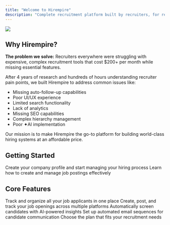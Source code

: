 ```yaml
---
title: "Welcome to Hirempire"
description: "Complete recruitment platform built by recruiters, for recruiters"
---
```


<Frame>
<img
  src="/images/hirempire-intro.png"
/></Frame>

## Why Hirempire?

**The problem we solve:** Recruiters everywhere were struggling with expensive, complex recruitment tools that cost $200+ per month while missing essential features.

After 4 years of research and hundreds of hours understanding recruiter pain points, we built Hirempire to address common issues like:
- Missing auto-follow-up capabilities  
- Poor UI/UX experience
- Limited search functionality
- Lack of analytics
- Missing SEO capabilities
- Complex hierarchy management
- Poor ✦AI implementation

Our mission is to make Hirempire the go-to platform for building world-class hiring systems at an affordable price.

## Getting Started

<CardGroup cols={2}>
  <Card title="Set Up Your Company" icon="building" href="/companies">
    Create your company profile and start managing your hiring process
  </Card>
  <Card title="Post Your First Job" icon="briefcase" href="/jobs">
    Learn how to create and manage job postings effectively
  </Card>
</CardGroup>

## Core Features

<CardGroup cols={2}>
  <Card title="Manage Candidates" icon="users" href="/candidates">
    Track and organize all your job applicants in one place
  </Card>
  <Card title="Manage Jobs" icon="briefcase" href="/jobs">
    Create, post, and track your job openings across multiple platforms
  </Card>
  <Card title="✦Hirempire AI" icon="sparkles" href="/hirempire-ai">
    Automatically screen candidates with AI-powered insights
  </Card>
  <Card title="Auto Follow-ups" icon="envelope" href="/automated-follow-ups">
    Set up automated email sequences for candidate communication
  </Card>
  <Card title="Pricing Plans" icon="credit-card" href="/subscription">
    Choose the plan that fits your recruitment needs
  </Card>
</CardGroup>